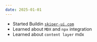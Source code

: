 ```yaml
---
date: 2025-01-01
---
```


- Started Buildin [`skiper-ui.com`](https://skiper-ui.com)
- Learned about `MDX` and `npx` integration
- Learned about `content layer` mdx 